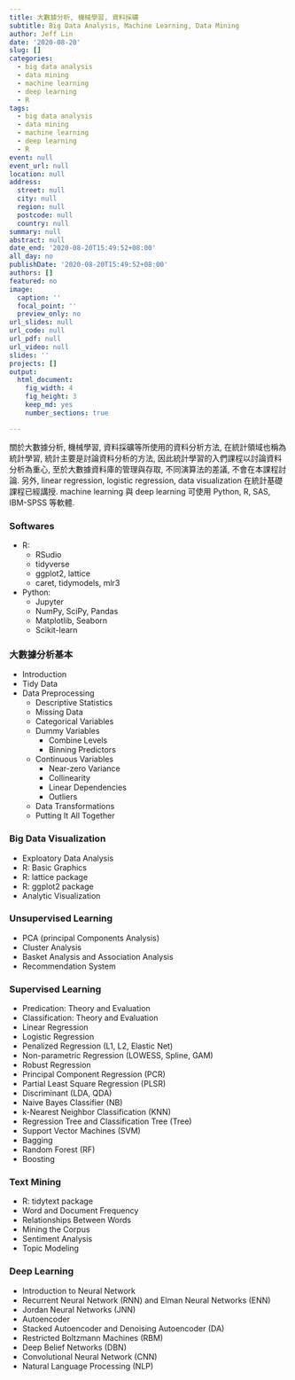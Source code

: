 ```yaml
---
title: 大數據分析, 機械學習, 資料採礦 
subtitle: Big Data Analysis, Machine Learning, Data Mining
author: Jeff Lin
date: '2020-08-20'
slug: []
categories:
  - big data analysis
  - data mining
  - machine learning
  - deep learning 
  - R 
tags:
  - big data analysis
  - data mining
  - machine learning
  - deep learning
  - R  
event: null
event_url: null
location: null
address:
  street: null
  city: null
  region: null
  postcode: null
  country: null
summary: null
abstract: null
date_end: '2020-08-20T15:49:52+08:00'
all_day: no
publishDate: '2020-08-20T15:49:52+08:00'
authors: []
featured: no
image:
  caption: ''
  focal_point: ''
  preview_only: no
url_slides: null
url_code: null
url_pdf: null
url_video: null
slides: ''
projects: []
output: 
  html_document: 
    fig_width: 4
    fig_height: 3
    keep_md: yes
    number_sections: true

---
```



關於大數據分析, 機械學習, 資料採礦等所使用的資料分析方法,
在統計領域也稱為統計學習,
統計主要是討論資料分析的方法, 
因此統計學習的入們課程以討論資料分析為重心,
至於大數據資料庫的管理與存取, 不同演算法的差議,
不會在本課程討論. 另外, linear regression, logistic regression,
data visualization 在統計基礎課程已經講授.
machine learning 與 deep learning 可使用 Python, R, SAS, IBM-SPSS 等軟體.

### Softwares
* R: 
  + RSudio
  + tidyverse
  + ggplot2, lattice
  + caret, tidymodels, mlr3
* Python: 
  + Jupyter
  + NumPy, SciPy, Pandas
  + Matplotlib, Seaborn
  + Scikit-learn


### 大數據分析基本
* Introduction
* Tidy Data  
* Data Preprocessing
  + Descriptive Statistics
  + Missing Data
  + Categorical Variables
  + Dummy Variables
    + Combine Levels
    + Binning Predictors
  + Continuous Variables  
    + Near-zero Variance
    + Collinearity
    + Linear Dependencies
    + Outliers
  + Data Transformations
  + Putting It All Together


###  Big Data Visualization
* Exploatory Data Analysis 
* R: Basic Graphics
* R: lattice package
* R: ggplot2 package
* Analytic Visualization


### Unsupervised Learning
* PCA (principal Components Analysis)
* Cluster Analysis
* Basket Analysis and Association Analysis
* Recommendation System


### Supervised Learning
* Predication: Theory and Evaluation
* Classification: Theory and Evaluation
* Linear Regression
* Logistic Regression
* Penalized Regression (L1, L2, Elastic Net)
* Non-parametric Regression (LOWESS, Spline, GAM)
* Robust Regression
* Principal Component Regression (PCR)
* Partial Least Square Regression (PLSR)
* Discriminant  (LDA, QDA)
* Naive Bayes Classifier (NB)
* k-Nearest Neighbor Classification (KNN)
* Regression Tree and Classification Tree (Tree)
* Support Vector Machines (SVM)
* Bagging
* Random Forest (RF)
* Boosting

### Text Mining
* R: tidytext package
* Word and Document Frequency
* Relationships Between Words
* Mining the Corpus
* Sentiment Analysis
* Topic Modeling


### Deep Learning
* Introduction to Neural Network
* Recurrent Neural Network (RNN) and Elman Neural Networks (ENN)
* Jordan Neural Networks (JNN)
* Autoencoder
* Stacked Autoencoder and Denoising Autoencoder (DA)
* Restricted Boltzmann Machines (RBM)
* Deep Belief Networks (DBN)
* Convolutional Neural Network (CNN)
* Natural Language Processing (NLP)
